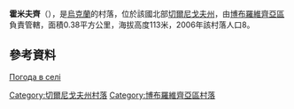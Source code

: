 {{coord|50|47|46|N|31|16|53|E|scale:100000|display=title}}

'''霍米夫齊'''（{{lang-uk|Хомівці}}），是[[烏克蘭|烏克蘭]]的村落，位於該國北部[[切爾尼戈夫州|切爾尼戈夫州]]，由[[博布羅維齊亞區|博布羅維齊亞區]]負責管轄，面積0.38平方公里，海拔高度113米，2006年該村落人口8。

==參考資料==
[http://weather.in.ua/ua/chernigovskaja/27476 Погода в селі ] {{Wayback|url=http://weather.in.ua/ua/chernigovskaja/27476 |date=20200815112146 }}

[[Category:切爾尼戈夫州村落|Category:切爾尼戈夫州村落]]
[[Category:博布羅維齊亞區村落|Category:博布羅維齊亞區村落]]


{{Chernihiv-geo-stub}}